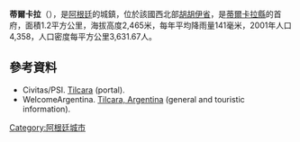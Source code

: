 {{Coord|23|34|S|65|22|W|display=title}}

'''蒂爾卡拉'''（{{lang-es|Tilcara}}），是[[阿根廷|阿根廷]]的城鎮，位於該國西北部[[胡胡伊省|胡胡伊省]]，是[[蒂爾卡拉縣|蒂爾卡拉縣]]的首府，面積1.2平方公里，海拔高度2,465米，每年平均降雨量141毫米，2001年人口4,358，人口密度每平方公里3,631.67人。

==參考資料==
* Civitas/PSI. [https://web.archive.org/web/20070311084553/http://www.civitas.gov.ar/municipios/portal.asp?MID=13 Tilcara] (portal).
* WelcomeArgentina. [http://www.welcomeargentina.com/tilcara/index.html Tilcara, Argentina] (general and touristic information).

{{Argentina-geo-stub}}
[[Category:阿根廷城市|Category:阿根廷城市]]